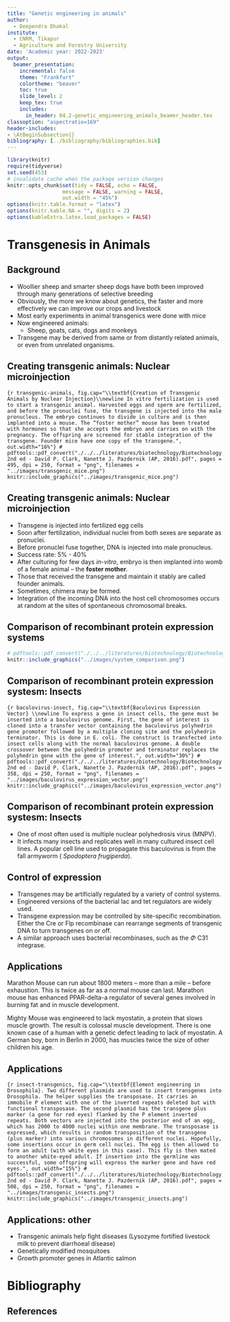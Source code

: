 ```yaml
---
title: "Genetic engineering in animals"
author:   
  - Deependra Dhakal 
institute:   
  - CNRM, Tikapur
  - Agriculture and Forestry University
date: 'Academic year: 2022-2023'
output:   
  beamer_presentation:  
    incremental: false  
    theme: "Frankfurt"  
    colortheme: "beaver"  
    toc: true   
    slide_level: 2
    keep_tex: true
    includes:
      in_header: 04.2-genetic_engineering_animals_beamer_header.tex
classoption: "aspectratio=169"
header-includes: 
- \AtBeginSubsection{}
bibliography: [../bibliography/bibliographies.bib]
---
```


```r
library(knitr)
require(tidyverse)
set.seed(453)
# invalidate cache when the package version changes
knitr::opts_chunk$set(tidy = FALSE, echo = FALSE, 
                  message = FALSE, warning = FALSE,
                  out.width = "45%")
options(knitr.table.format = "latex")
options(knitr.kable.NA = "", digits = 2)
options(kableExtra.latex.load_packages = FALSE)
```

# Transgenesis in Animals

## Background

- Woollier sheep and smarter sheep dogs have both been improved through many generations of selective breeding
- Obviously, the more we know about genetics, the faster and more effectively we can improve our crops and livestock
- Most early experiments in animal transgenics were done with mice
- Now engineered animals: 
  - Sheep, goats, cats, dogs and monkeys
- Transgene may be derived from same or from distantly related animals, or even from unrelated organisms.

## Creating transgenic animals: Nuclear microinjection

```{r transgenic-animals, fig.cap="\\textbf{Creation of Transgenic Animals by Nuclear Injection}\\newline In vitro fertilization is used to start a transgenic animal. Harvested eggs and sperm are fertilized, and before the pronuclei fuse, the transgene is injected into the male pronucleus. The embryo continues to divide in culture and is then implanted into a mouse. The “foster mother” mouse has been treated with hormones so that she accepts the embryo and carries on with the pregnancy. The offspring are screened for stable integration of the transgene. Founder mice have one copy of the transgene.", out.width="16%"}
# pdftools::pdf_convert("./../../literatures/biotechnology/Biotechnology 2nd ed - David P. Clark, Nanette J. Pazdernik (AP, 2016).pdf", pages = 495, dpi = 250, format = "png", filenames = "../images/transgenic_mice.png")
knitr::include_graphics("../images/transgenic_mice.png")
```

## Creating transgenic animals: Nuclear microinjection

- Transgene is injected into fertilized egg cells
- Soon after fertilization, individual nuclei from both sexes are separate as pronuclei.
- Before pronuclei fuse together, DNA is injected into male pronucleus.
- Success rate: 5% - 40%
- After culturing for few days _in-vitro_, embryo is then implanted into womb of a female animal -- the **foster mother**.
- Those that received the transgene and maintain it stably are called founder animals.
- Sometimes, chimera may be formed.
- Integration of the incoming DNA into the host cell chromosomes occurs at random at the sites of spontaneous chromosomal breaks.

## Comparison of recombinant protein expression systems

```r
# pdftools::pdf_convert("./../../literatures/biotechnology/Biotechnology 2nd ed - David P. Clark, Nanette J. Pazdernik (AP, 2016).pdf", pages = 362, dpi = 250, format = "png", filenames = "../images/system_comparison.png")
knitr::include_graphics("../images/system_comparison.png")
```

## Comparison of recombinant protein expression systesm: Insects

```{r baculovirus-insect, fig.cap="\\textbf{Baculovirus Expression Vector} \\newline To express a gene in insect cells, the gene must be inserted into a baculovirus genome. First, the gene of interest is cloned into a transfer vector containing the baculovirus polyhedrin gene promoter followed by a multiple cloning site and the polyhedrin terminator. This is done in E. coli. The construct is transfected into insect cells along with the normal baculovirus genome. A double crossover between the polyhedrin promoter and terminator replaces the polyhedrin gene with the gene of interest.", out.width="30%"}
# pdftools::pdf_convert("./../../literatures/biotechnology/Biotechnology 2nd ed - David P. Clark, Nanette J. Pazdernik (AP, 2016).pdf", pages = 358, dpi = 250, format = "png", filenames = "../images/baculovirus_expression_vector.png")
knitr::include_graphics("../images/baculovirus_expression_vector.png")
```    

## Comparison of recombinant protein expression systesm: Insects

- One of most often used is multiple nuclear polyhedrosis virus (MNPV). 
- It infects many insects and replicates well in many cultured insect cell lines. A popular cell line used to propagate this baculovirus is from the fall armyworm ( _Spodoptera frugiperda_).

## Control of expression

- Transgenes may be artificially regulated by a variety of control systems. 
- Engineered versions of the bacterial lac and tet regulators are widely used.
- Transgene expression may be controlled by site-specific recombination. Either the Cre or Flp recombinase can rearrange segments of transgenic DNA to turn transgenes on or off. 
- A similar approach uses bacterial recombinases, such as the $\Phi$ C31 integrase.

## Applications

Marathon Mouse can run about 1800 meters -- more than a mile -- before exhaustion. This is twice as far as a normal mouse can last. Marathon mouse has enhanced PPAR-delta-a regulator of several genes involved in burning fat and in muscle development.

Mighty Mouse was engineered to lack myostatin, a protein that slows muscle growth. The result is colossal muscle development. There is one known case of a human with a genetic defect leading to lack of myostatin. A German boy, born in Berlin in 2000, has muscles twice the size of other children his age.

## Applications

```{r insect-transgenics, fig.cap="\\textbf{Element engineering in Drosophila}. Two different plasmids are used to insert transgenes into Drosophila. The helper supplies the transposase. It carries an immobile P element with one of the inverted repeats deleted but with functional transposase. The second plasmid has the transgene plus marker (a gene for red eyes) flanked by the P element inverted repeats. Both vectors are injected into the posterior end of an egg, which has 2000 to 4000 nuclei within one membrane. The transposase is expressed, which results in random transposition of the transgene (plus marker) into various chromosomes in different nuclei. Hopefully, some insertions occur in germ cell nuclei. The egg is then allowed to form an adult (with white eyes in this case). This fly is then mated to another white-eyed adult. If insertion into the germline was successful, some offspring will express the marker gene and have red eyes.", out.width="15%"}
# pdftools::pdf_convert("./../../literatures/biotechnology/Biotechnology 2nd ed - David P. Clark, Nanette J. Pazdernik (AP, 2016).pdf", pages = 508, dpi = 250, format = "png", filenames = "../images/transgenic_insects.png")
knitr::include_graphics("../images/transgenic_insects.png")
```

## Applications: other

- Transgenic animals help fight diseases (Lysozyme fortified livestock milk to prevent diarrhoeal disease)
- Genetically modified mosquitoes
- Growth promoter genes in Atlantic salmon

# Bibliography

## References